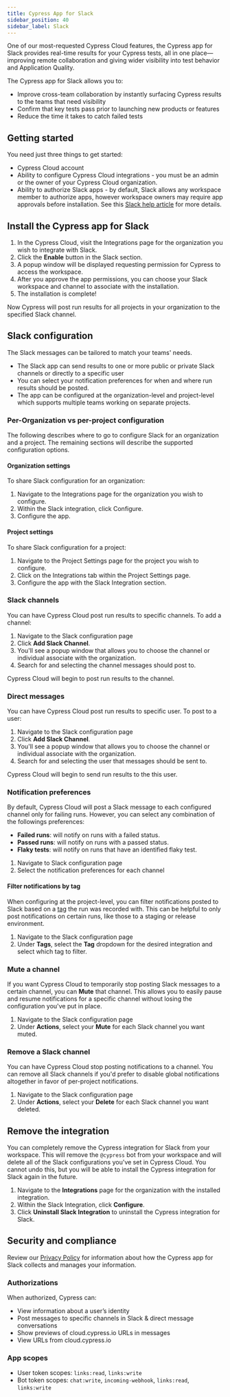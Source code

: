 ```yaml
---
title: Cypress App for Slack
sidebar_position: 40
sidebar_label: Slack
---
```


One of our most-requested Cypress Cloud features, the Cypress app for Slack provides real-time results for your Cypress tests, all in one place—improving remote collaboration and giving wider visibility into test behavior and Application Quality.

The Cypress app for Slack allows you to:
- Improve cross-team collaboration by instantly surfacing Cypress results to the teams that need visibility
- Confirm that key tests pass prior to launching new products or features
- Reduce the time it takes to catch failed tests

<DocsVideo src="https://www.youtube.com/embed/hnDPz7dognY?si=PRRy4f5n6f1jzfVJ" title="Cypress app for Slack" />

## Getting started
You need just three things to get started:

- Cypress Cloud account
- Ability to configure Cypress Cloud integrations - you must be an admin or the owner of your Cypress Cloud organization.
- Ability to authorize Slack apps - by default, Slack allows any workspace member to authorize apps, however workspace owners may require app approvals before installation. See this [Slack help article](https://slack.com/help/articles/202035138-Add-apps-to-your-Slack-workspace) for more details.

## Install the Cypress app for Slack

1. In the Cypress Cloud, visit the Integrations page for the organization you wish to integrate with Slack.
2. Click the **Enable** button in the Slack section.
3. A popup window will be displayed requesting permission for Cypress to access the
   workspace.
4. After you approve the app permissions, you can choose your Slack workspace and channel to
   associate with the installation.
4. The installation is complete!

Now Cypress will post run results for all projects in your organization to the specified Slack channel.

## Slack configuration

The Slack messages can be tailored to match your teams' needs.

- The Slack app can send results to one or more public or private Slack channels or directly to a specific user
- You can select your notification preferences for when and where run results should be posted.
- The app can be configured at the organization-level and project-level which supports multiple teams working on separate projects. 

### Per-Organization vs per-project configuration

The following describes where to go to configure Slack for an organization and a project. The remaining sections will describe the supported configuration options.

#### Organization settings
To share Slack configuration for an organization:
1. Navigate to the Integrations page for the organization you wish to configure.
2. Within the Slack integration, click Configure.
3. Configure the app.

#### Project settings
To share Slack configuration for a project:
1. Navigate to the Project Settings page for the project you wish to configure.
2. Click on the Integrations tab within the Project Settings page.
3. Configure the app with the Slack Integration section.

### Slack channels

You can have Cypress Cloud post run results to specific channels. To add a
channel:

1. Navigate to the Slack configuration page
2. Click **Add Slack Channel**.
3. You'll see a popup window that allows you to choose the channel or individual associate
   with the organization.
4. Search for and selecting the channel messages should post to.

Cypress Cloud will begin to post run results to the channel.

### Direct messages

You can have Cypress Cloud post run results to specific user. To post to a user:

1. Navigate to the Slack configuration page
2. Click **Add Slack Channel**.
3. You'll see a popup window that allows you to choose the channel or individual associate
   with the organization.
4. Search for and selecting the user that messages should be sent to.

Cypress Cloud will begin to send run results to the this user.

### Notification preferences

By default, Cypress Cloud will post a Slack message to each configured channel
only for failing runs. However, you can select any combination of the followings preferences:

- **Failed runs**: will notify on runs with a failed status.
- **Passed runs**: will notify on runs with a passed status.
- **Flaky tests**: will notify on runs that have an identified flaky test.

1. Navigate to Slack configuration page
2. Select the notification preferences for each channel

#### Filter notifications by tag

When configuring at the project-level, you can filter notifications posted to Slack based on a
[tag](/guides/guides/command-line#cypress-run-tag-lt-tag-gt) the run was
recorded with. This can be helpful to only post notifications on certain runs,
like those to a staging or release environment.

1. Navigate to the Slack configuration page
2. Under **Tags**, select the **Tag** dropdown for the desired integration and
   select which tag to filter.

### Mute a channel

If you want Cypress Cloud to temporarily stop posting Slack messages to a
certain channel, you can **Mute** that channel. This allows you to easily pause
and resume notifications for a specific channel without losing the configuration
you've put in place.

1. Navigate to the Slack configuration page
2. Under **Actions**, select your **Mute** for each Slack channel you want
   muted.

### Remove a Slack channel

You can have Cypress Cloud stop posting notifications to a channel. You can
remove all Slack channels if you'd prefer to disable global notifications
altogether in favor of per-project notifications.

1. Navigate to the Slack configuration page
2. Under **Actions**, select your **Delete** for each Slack channel you want
   deleted.

## Remove the integration

You can completely remove the Cypress integration for Slack from your workspace.
This will remove the `@cypress` bot from your workspace and will delete all of the
Slack configurations you've set in Cypress Cloud. You cannot undo this, but you
will be able to install the Cypress integration for Slack again in the future.

1. Navigate to the **Integrations** page for the organization with the installed
   integration.
2. Within the Slack Integration, click **Configure**.
3. Click **Uninstall Slack Integration** to uninstall the Cypress integration
   for Slack.

## Security and compliance

Review our [Privacy Policy](https://on.cypress.io/privacy-policy) for information about how the Cypress app for Slack collects and
manages your information.

### Authorizations

When authorized, Cypress can:
 - View information about a user’s identity
 - Post messages to specific channels in Slack & direct message conversations
 - Show previews of cloud.cypress.io URLs in messages
 - View URLs from cloud.cypress.io

### App scopes
- User token scopes: `links:read`, `links:write`
- Bot token scopes: `chat:write`, `incoming-webhook`, `links:read`, `links:write`
